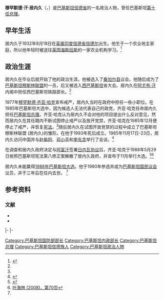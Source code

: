 {{Infobox officeholder
|name         = 穆罕默德·汗·居内久<br><small>محمد خان جوڻیجو</small>
|image = Muhammad Khan Junejo.jpg
|office       = [[巴基斯坦总理|巴基斯坦总理]]
|president    = [[穆罕默德·齐亚·哈克|穆罕默德·齐亚·哈克]]
|term_start   = 1985年3月23日 
|term_end     = 1988年5月29日
|predecessor  = [[佐勒菲卡尔·阿里·布托|佐勒菲卡尔·阿里·布托]]
|successor    = [[贝娜齐尔·布托|贝娜齐尔·布托]]
|office1      = [[巴基斯坦国防部长|国防部长]]
|term_start1  = 1985年3月23日 
|term_end1    = 1988年5月29日
|predecessor1 = [[穆罕默德·齐亚·哈克|穆罕默德·齐亚·哈克]]
|successor1   = [[马哈茂德·哈龙|马哈茂德·哈龙]] <small>(Acting)</small>
|office2      = [[巴基斯坦内政部|内政部长]]
|term_start2  = 1985年4月10日
|term_end2    = 1985年5月21日
|predecessor2 = [[萨达尔·汗·洛迪|萨达尔·汗·洛迪]]
|successor2   = [[穆罕默德·阿斯拉姆·汗·卡塔克|穆罕默德·阿斯拉姆·汗·卡塔克]]
|birth_date   = {{birth date|1932|8|18|df=y}}
|birth_place  = {{flag|British Raj}}[[孟买管辖区|孟买管辖区]][[信德省_(1936–55)|信德省]][[信德尔|信德尔]]<br/>(今[[巴基斯坦|巴基斯坦]][[信德省|信德省]])
|death_date   = {{death date and age|1993|3|16|1932|8|18|df=y}}
|death_place  = {{PAK}}[[伊斯兰堡|伊斯兰堡]]
|resting_place = Sindhri in Mirpur Khas District, Sindh, Pakistan
|party        = [[巴基斯坦穆斯林联盟|巴基斯坦穆斯林联盟]]
}}
'''穆罕默德·汗·居内久'''（{{lang-en|Muhammad Khan Junejo}}，{{bd|1932年|8月18日|1993年|3月16日|catIdx=Junejo, Muhammad Khan}}）是[[巴基斯坦|巴基斯坦]][[信德省|信德省]]的一名政治人物，曾任巴基斯坦[[巴基斯坦总理|第十任总理]]。

==早年生活==
居内久于1932年8月18日在[[英属印度|英属印度]][[信德省_(1936–55)|信德省]][[信德尔|信德尔]]出生。他生于一个农业地主家庭，所以他年轻时被送往[[英国|英国]][[海斯廷斯|海斯廷斯]]的一家农业机构学习。<ref name=IndependentObit>{{cite news|url=http://www.independent.co.uk/news/people/obituary-muhammad-khan-junejo-1498585.html|title=Obituary: Muhammad Khan Junejo|author=Ahmed Rashid|date=19 March 1993|accessdate=4 May 2013|archive-date=2015-09-25|archive-url=https://web.archive.org/web/20150925135604/http://www.independent.co.uk/news/people/obituary-muhammad-khan-junejo-1498585.html|dead-url=no}}</ref>

==政治生涯==
居内久在毕业后就开始了他的政治生涯。他被选入了[[桑加尔县|桑加尔县]]议会。他随后成为了[[巴基斯坦穆斯林联盟|巴基斯坦穆斯林联盟]]的一员，后又被选入[[西巴基斯坦|西巴基斯坦]]省大会。居内久在[[阿尤布·汗|阿尤布·汗]]内阁中担任西巴基斯坦铁路部长。<ref name=IndependentObit />

1977年[[穆罕默德·齐亚·哈克|穆罕默德·齐亚·哈克]]宣布戒严，居内久当时在政府中担任一些小职位。在1985年巴基斯坦大选中，因为候选人无法代表自己的政党，齐亚·哈克任命居内久担任[[巴基斯坦总理|巴基斯坦总理]]。{{sfn|Lyon|2008|pp=93}}齐亚·哈克认为居内久不会对他的项目提出什么反对意见，然而居内久在其任期内不断试图停止戒严以及放开党禁，齐亚·哈克在1985年12月便停止了戒严，并恢复[[巴基斯坦|宪法]]。<ref name=IndependentObit />随后居内久在试图开放党禁的过程中成立了巴基斯坦穆斯林联盟 (居内久)的雏形。{{link-en|巴基斯坦穆斯林联盟 (居内久)|Pakistan Muslim League (J)}}在他于1993年死后成立。{{sfn|Lyon|2008|pp=120}}1985年11月17日-23日，居内久访问中国并与[[赵紫阳|赵紫阳]]、[[邓小平|邓小平]]和[[李先念|李先念]]举行了会谈。<ref>{{cite journal|author1=龚育之|title=11月17日至23日 巴基斯坦伊斯兰共和国总理穆罕默德·汗·居内久访问中国|journal=中国二十世纪通鉴 1981-2000年|url=http://211.151.247.228/cyfd/N2006110082001840.html|accessdate=2015-11-01}}{{dead link|date=2018年4月 |bot=InternetArchiveBot |fix-attempted=yes }}</ref>

在调查{{link-en|奥吉尔营地灾难|Ojhri Camp disaster}}和居内久政府决定与[[阿富汗|阿富汗]]签署[[日内瓦协议_(1988年)|日内瓦协议]]后，齐亚·哈克于1988年5月29日依照巴基斯坦宪法第八修正案解散了居内久政府，并宣布于11月举行大选。<ref name=Ojhri>{{cite news|url=http://www.indianexpress.com/Storyold/27939/|title=Ojhri disaster saw end of Junejo govt: Report|author=Kamal Siddiqi|publisher=Indian Express|date=14 April 1998|accessdate=4 May 2013}}</ref><ref>[[#叶海林|叶海林 (2008)，第70页]]</ref>

居内久未能赢得[[1988年巴基斯坦大选|1988年巴基斯坦大选]]。他于1990年参选并成为[[巴基斯坦国民议会|巴基斯坦国民议会]]议员，并于三年后在任内去世。 <ref name=IndependentObit />

==参考资料==
{{Reflist}}

===文献===
* {{en}}{{citation|title=Conflict between India and Pakistan: an encyclopedia|year=2008|first=Peter|last=Lyons|publisher=ABC-CLIO|isbn=9781576077122}}
* {{Zh-hant}}{{cite book|author1=叶海林|title=巴基斯坦：纯洁的国度|date=2008年|publisher=香港城市大学出版社|location=香港|isbn=9789629371555| ref =叶海林}}

{{s-start}}
{{s-off}}
{{s-bef|rows=2|before=[[佐勒菲卡尔·阿里·布托|佐勒菲卡尔·阿里·布托]]}}
{{s-ttl|title=[[巴基斯坦总理|巴基斯坦总理]]|years=1985年–1988年}}
{{s-aft|after=[[贝娜齐尔·布托|贝娜齐尔·布托]]}}
|-
{{s-ttl|title=[[巴基斯坦国防部长|国防部长]]|years=1985年–1988年}}
{{s-aft|after=[[马哈茂德·哈龙|马哈茂德·哈龙]]<br><small>Acting</small>}}
|-
{{s-bef|before=[[萨达尔·汗·洛迪|萨达尔·汗·洛迪]]}}
{{s-ttl|title=[[巴基斯坦内政部|内政部长]]|years=1985年}}
{{s-aft|after={{nowrap|[[穆罕默德·阿斯拉姆·汗·卡塔克|穆罕默德·阿斯拉姆·汗·卡塔克]]}}}}
{{s-end}}

{{PakistaniPMs}}
{{冷戰相關人物}}

{{Authority control}}
{{DEFAULTSORT: Junejo, Muhammad Khan}}
[[Category:巴基斯坦国防部部长|Category:巴基斯坦国防部部长]]
[[Category:巴基斯坦内政部长|Category:巴基斯坦内政部长]]
[[Category:巴基斯坦总理|Category:巴基斯坦总理]]
[[Category:巴基斯坦信德族人|Category:巴基斯坦信德族人]]
[[Category:巴基斯坦政治人物|Category:巴基斯坦政治人物]]